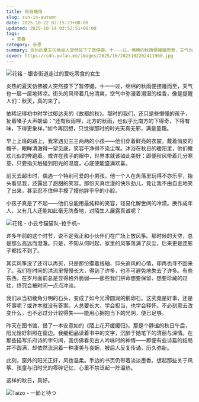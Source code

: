 ```yaml
---
title: 秋日暖阳
slug: sun-in-autumn
date: 2025-10-22 02:15:23+08:00
updated: 2025-10-14 03:52:51+08:00
tags:
  - 青春
category: 杂思
summary: 炎热的夏天仿佛被人突然按下了暂停键。十一一过，绵绵的秋雨便接踵而至，天气也一层一层地转凉。
cover: https://cdn.yufan.me/images/2025/10/2025102202411900.jpg
---
```


![花铭 - 银杏街道走过的爱吃零食的女生](https://cdn.yufan.me/images/2025/10/2025102202464100.jpg)

<MusicPlayer netease={30590331} />

炎热的夏天仿佛被人突然按下了暂停键。十一一过，绵绵的秋雨便接踵而至，天气也一层一层地转凉。街头的风带着几分清爽，空气中弥漫着潮湿的桂香，像是提醒人们：秋天，真的来了。

依稀记得初中时学过郁达夫的《故都的秋》。那时的我们，还只是些懵懂的孩子，扯着嗓子大声朗诵：“还有秋雨哩，北方的秋雨，也似乎比南方的下得奇，下得有味，下得更象样。”如今再回想，只觉得那时的时光天真无邪，满是童趣。

早上上班的路上，我常遇见三三两两的小孩——他们穿着鲜亮的衣裳，戴着俏皮的帽子，眼眸清澈得一望见底，笑容干净得不染尘埃。沐浴在秋日的暖阳里，他们撒欢儿似的奔跑着。或许在孩子的眼中，世界本就该如此美好：即便秋风带着几分寒意，只要指尖触碰到阳光的温度，心底便能盛满欢喜。

前天去超市时，偶遇一个特别可爱的小男孩。他一个人在角落里玩得不亦乐乎，抬头看见我，还露出了甜甜的笑容。那份天真烂漫的快乐劲儿，竟让我不由自主地笑了出来，甚至忍不住伸手摸了摸他胖乎乎的小脸。

小孩子真是了不起——他们总能用最纯粹的笑容，轻易化解世间的冷漠。换作成年人，又有几人还能如此毫无防备地，对陌生人展露真诚呢？

![花铭 - 小云兮猫猫队-抢手机~](https://cdn.yufan.me/images/2025/10/2025102202544100.jpg)

许多年前的这个时节，说不定我正和小伙伴们在广场上放风筝。那时候的天空，总是那么高远而澄澈。只是，不知从何时起，家里的风筝落满了灰尘，后来更是连影子都找不到了。

其实风筝没了还可以再买，只是那份攥着线轴、仰头追风的心情，却再也寻不回来了。我们在时间的洪流里慢慢长大，得到了许多，也不可避免地失去了许多。有些东西，在岁月面前总是显得格外脆弱——那些我们拼命想要保留、想要珍藏的过往，终究会被时间一点点冲淡。

我们从当初棱角分明的石头，变成了如今光滑圆润的鹅卵石。这究竟是好事，还是坏事呢？或许本就没有答案。人总要长大，学会担当，也学会释怀。不必刻意去改变什么，也不必过分计较得失——能用心拥抱当下的光阴，便已足够。

昨天在图书馆，借了一本安意如的《陌上花开缓缓归》。那是个静谧的秋日午后，阳光恰好斜照在窗边。我细细品读着书中的文字，沉醉于她笔下的清丽与深情。在那些描写乐府诗的字句间，我仿佛看见古人吟咏时的神情——即便有些诗篇的结局并不圆满，却依然流淌着一种凄美与哀婉，被后人反复传诵，历久弥新。

此刻，窗外的阳光正好，风也温柔。手边的书页仍带着淡淡墨香。想起那些关于风筝、孩童与旧时光的零碎记忆，心里不禁泛起一阵温热。

这样的秋日，真好。

![Taizo - 一節と待つ](https://cdn.yufan.me/images/2025/10/2025102202440000.jpg)

